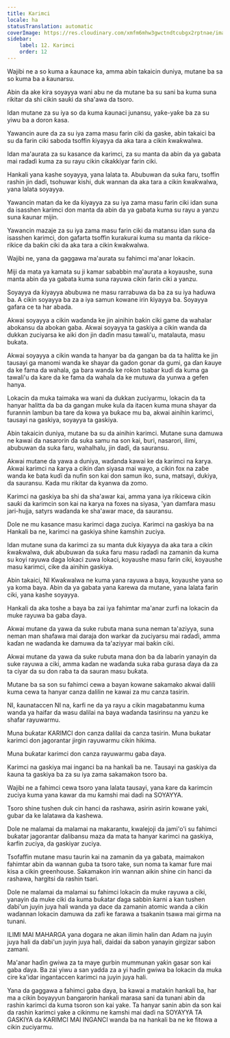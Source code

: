 ```yaml
---
title: Karimci
locale: ha
statusTranslation: automatic
coverImage: https://res.cloudinary.com/xmfm6mhw3gwctndtcubgx2rptnae/image/upload/v1740337243/small_cover_educacion_fundamental_a051170f1c.webp
sidebar:
    label: 12. Karimci
    order: 12
---
```

Wajibi ne a so kuma a ƙaunace ka, amma abin takaicin duniya, mutane ba sa so kuma ba a ƙaunarsu.

Abin da ake kira soyayya wani abu ne da mutane ba su sani ba kuma suna rikitar da shi cikin sauƙi da sha'awa da tsoro.

Idan mutane za su iya so da kuma ƙaunaci junansu, yaƙe-yaƙe ba za su yiwu ba a doron ƙasa.

Yawancin aure da za su iya zama masu farin ciki da gaske, abin takaici ba su da farin ciki saboda tsoffin ƙiyayya da aka tara a cikin ƙwaƙwalwa.

Idan ma'aurata za su kasance da karimci, za su manta da abin da ya gabata mai raɗaɗi kuma za su rayu cikin cikakkiyar farin ciki.

Hankali yana kashe soyayya, yana lalata ta. Abubuwan da suka faru, tsoffin rashin jin daɗi, tsohuwar kishi, duk wannan da aka tara a cikin ƙwaƙwalwa, yana lalata soyayya.

Yawancin matan da ke da ƙiyayya za su iya zama masu farin ciki idan suna da isasshen karimci don manta da abin da ya gabata kuma su rayu a yanzu suna ƙaunar mijin.

Yawancin mazaje za su iya zama masu farin ciki da matansu idan suna da isasshen karimci, don gafarta tsoffin kurakurai kuma su manta da rikice-rikice da baƙin ciki da aka tara a cikin ƙwaƙwalwa.

Wajibi ne, yana da gaggawa ma'aurata su fahimci ma'anar lokacin.

Miji da mata ya kamata su ji kamar sababbin ma'aurata a koyaushe, suna manta abin da ya gabata kuma suna rayuwa cikin farin ciki a yanzu.

Soyayya da ƙiyayya abubuwa ne masu rarrabuwa da ba za su iya haɗuwa ba. A cikin soyayya ba za a iya samun kowane irin ƙiyayya ba. Soyayya gafara ce ta har abada.

Akwai soyayya a cikin waɗanda ke jin ainihin baƙin ciki game da wahalar abokansu da abokan gaba. Akwai soyayya ta gaskiya a cikin wanda da dukkan zuciyarsa ke aiki don jin daɗin masu tawali'u, matalauta, masu bukata.

Akwai soyayya a cikin wanda ta hanyar ba da gangan ba da ta halitta ke jin tausayi ga manomi wanda ke shayar da gadon gonar da gumi, ga ɗan ƙauye da ke fama da wahala, ga bara wanda ke roƙon tsabar kuɗi da kuma ga tawali'u da kare da ke fama da wahala da ke mutuwa da yunwa a gefen hanya.

Lokacin da muka taimaka wa wani da dukkan zuciyarmu, lokacin da ta hanyar halitta da ba da gangan muke kula da itacen kuma muna shayar da furannin lambun ba tare da kowa ya buƙace mu ba, akwai ainihin karimci, tausayi na gaskiya, soyayya ta gaskiya.

Abin takaicin duniya, mutane ba su da ainihin karimci. Mutane suna damuwa ne kawai da nasarorin da suka samu na son kai, buri, nasarori, ilimi, abubuwan da suka faru, wahalhalu, jin daɗi, da sauransu.

Akwai mutane da yawa a duniya, waɗanda kawai ke da karimci na ƙarya. Akwai karimci na ƙarya a cikin ɗan siyasa mai wayo, a cikin fox na zaɓe wanda ke ɓata kuɗi da nufin son kai don samun iko, suna, matsayi, dukiya, da sauransu. Kada mu rikitar da kyanwa da zomo.

Karimci na gaskiya ba shi da sha'awar kai, amma yana iya rikicewa cikin sauƙi da karimcin son kai na karya na foxes na siyasa, 'yan damfara masu jari-hujja, satyrs waɗanda ke sha'awar mace, da sauransu.

Dole ne mu kasance masu karimci daga zuciya. Karimci na gaskiya ba na Hankali ba ne, karimci na gaskiya shine ƙamshin zuciya.

Idan mutane suna da karimci za su manta duk ƙiyayya da aka tara a cikin ƙwaƙwalwa, duk abubuwan da suka faru masu raɗaɗi na zamanin da kuma su koyi rayuwa daga lokaci zuwa lokaci, koyaushe masu farin ciki, koyaushe masu karimci, cike da ainihin gaskiya.

Abin takaici, NI Ƙwaƙwalwa ne kuma yana rayuwa a baya, koyaushe yana so ya koma baya. Abin da ya gabata yana ƙarewa da mutane, yana lalata farin ciki, yana kashe soyayya.

Hankali da aka toshe a baya ba zai iya fahimtar ma'anar zurfi na lokacin da muke rayuwa ba gaba ɗaya.

Akwai mutane da yawa da suke rubuta mana suna neman ta'aziyya, suna neman man shafawa mai daraja don warkar da zuciyarsu mai raɗaɗi, amma kaɗan ne waɗanda ke damuwa da ta'aziyyar mai baƙin ciki.

Akwai mutane da yawa da suke rubuta mana don ba da labarin yanayin da suke rayuwa a ciki, amma kaɗan ne waɗanda suka raba gurasa ɗaya da za ta ciyar da su don raba ta da sauran masu buƙata.

Mutane ba sa son su fahimci cewa a bayan kowane sakamako akwai dalili kuma cewa ta hanyar canza dalilin ne kawai za mu canza tasirin.

NI, ƙaunataccen NI na, ƙarfi ne da ya rayu a cikin magabatanmu kuma wanda ya haifar da wasu dalilai na baya waɗanda tasirinsu na yanzu ke shafar rayuwarmu.

Muna buƙatar KARIMCI don canza dalilai da canza tasirin. Muna buƙatar karimci don jagorantar jirgin rayuwarmu cikin hikima.

Muna buƙatar karimci don canza rayuwarmu gaba ɗaya.

Karimci na gaskiya mai inganci ba na hankali ba ne. Tausayi na gaskiya da ƙauna ta gaskiya ba za su iya zama sakamakon tsoro ba.

Wajibi ne a fahimci cewa tsoro yana lalata tausayi, yana ƙare da karimcin zuciya kuma yana kawar da mu ƙamshi mai daɗi na SOYAYYA.

Tsoro shine tushen duk cin hanci da rashawa, asirin asirin kowane yaki, gubar da ke lalatawa da kashewa.

Dole ne malamai da malamai na makarantu, kwalejoji da jami'o'i su fahimci buƙatar jagorantar ɗalibansu maza da mata ta hanyar karimci na gaskiya, ƙarfin zuciya, da gaskiyar zuciya.

Tsofaffin mutane masu taurin kai na zamanin da ya gabata, maimakon fahimtar abin da wannan guba ta tsoro take, sun noma ta kamar fure mai kisa a cikin greenhouse. Sakamakon irin wannan aikin shine cin hanci da rashawa, hargitsi da rashin tsari.

Dole ne malamai da malamai su fahimci lokacin da muke rayuwa a ciki, yanayin da muke ciki da kuma buƙatar ɗaga sabbin ƙarni a kan tushen ɗabi'un juyin juya hali wanda ya dace da zamanin atomic wanda a cikin waɗannan lokacin damuwa da zafi ke farawa a tsakanin tsawa mai girma na tunani.

ILIMI MAI MAHARGA yana dogara ne akan ilimin halin dan Adam na juyin juya hali da ɗabi'un juyin juya hali, daidai da sabon yanayin girgizar sabon zamani.

Ma'anar haɗin gwiwa za ta maye gurbin mummunan yaƙin gasar son kai gaba ɗaya. Ba zai yiwu a san yadda za a yi haɗin gwiwa ba lokacin da muka cire ka'idar ingantaccen karimci na juyin juya hali.

Yana da gaggawa a fahimci gaba ɗaya, ba kawai a matakin hankali ba, har ma a cikin ɓoyayyun ɓangarorin hankali marasa sani da tunani abin da rashin karimci da kuma tsoron son kai yake. Ta hanyar sanin abin da son kai da rashin karimci yake a cikinmu ne ƙamshi mai daɗi na SOYAYYA TA GASKIYA da KARIMCI MAI INGANCI wanda ba na hankali ba ne ke fitowa a cikin zuciyarmu.

